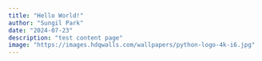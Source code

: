 ```yaml
---
title: "Hello World!"
author: "Sungil Park"
date: "2024-07-23"
description: "test content page"
image: "https://images.hdqwalls.com/wallpapers/python-logo-4k-i6.jpg"
---
```

